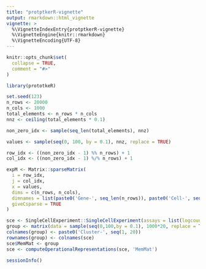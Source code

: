 ```yaml
---
title: "protptkerR-vignette"
output: rmarkdown::html_vignette
vignette: >
  %\VignetteIndexEntry{protptkerR-vignette}
  %\VignetteEngine{knitr::rmarkdown}
  %\VignetteEncoding{UTF-8}
---
```


```r
knitr::opts_chunk$set(
  collapse = TRUE,
  comment = "#>"
)
```

```r
library(prototkeR)
```

```r
set.seed(123)
n_rows <- 20000
n_cols <- 1000
total_elements <- n_rows * n_cols
nnz <- ceiling(total_elements * 0.1)

non_zero_idx <- sample(seq_len(total_elements), nnz)

values <- sample(seq(0, 100, by = 0.1), nnz, replace = TRUE)

row_idx <- ((non_zero_idx - 1) %% n_rows) + 1
col_idx <- ((non_zero_idx - 1) %/% n_rows) + 1

expM <- Matrix::sparseMatrix(
  i = row_idx,
  j = col_idx,
  x = values,
  dims = c(n_rows, n_cols),
  dimnames = list(paste0('Gene-', seq_len(n_rows)), paste0('Cell-', seq_len(n_cols))),
  giveCsparse = TRUE
)

sce <- SingleCellExperiment::SingleCellExperiment(assays = list(logcounts = expM))
group <- matrix(data = sample(seq(0,100,by = 0.1), 1000*20, replace = TRUE), ncol = 20)
colnames(group) <- paste0('Cluster-', seq(1, 20))
rownames(group) <- colnames(sce)
sce$MemMat <- group
sce <- computeOperationalRepresentations(sce, 'MemMat')
```

```r
sessionInfo()
```

